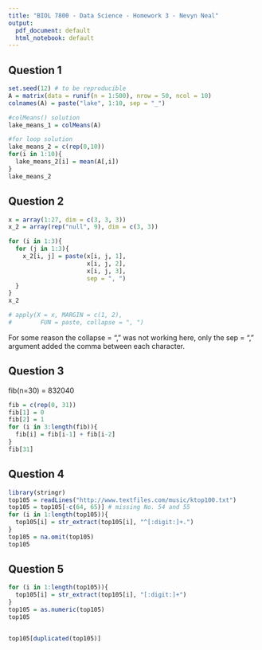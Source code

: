 ---
title: "BIOL 7800 - Data Science - Homework 3 - Nevyn Neal"
output:
  pdf_document: default
  html_notebook: default
---

## Question 1
```{r}
set.seed(12) # to be reproducible
A = matrix(data = runif(n = 1:500), nrow = 50, ncol = 10)
colnames(A) = paste("lake", 1:10, sep = "_")

#colMeans() solution
lake_means_1 = colMeans(A)

#for loop solution
lake_means_2 = c(rep(0,10))
for(i in 1:10){
  lake_means_2[i] = mean(A[,i])
}
lake_means_2

```

## Question 2

```{r}
x = array(1:27, dim = c(3, 3, 3))
x_2 = array(rep("null", 9), dim = c(3, 3))

for (i in 1:3){
  for (j in 1:3){
    x_2[i, j] = paste(x[i, j, 1], 
                      x[i, j, 2],
                      x[i, j, 3],
                      sep = ", ")
  }
}
x_2

# apply(X = x, MARGIN = c(1, 2), 
#        FUN = paste, collapse = ", ")
```

For some reason the collapse = ", " was not working here, only the sep = ", " argument added the comma between each character.

## Question 3
fib(n=30) = 832040 
```{r}
fib = c(rep(0, 31))
fib[1] = 0
fib[2] = 1
for (i in 3:length(fib)){
  fib[i] = fib[i-1] + fib[i-2]
}
fib[31]
```
## Question 4
```{r}
library(stringr)
top105 = readLines("http://www.textfiles.com/music/ktop100.txt")
top105 = top105[-c(64, 65)] # missing No. 54 and 55
for (i in 1:length(top105)){
  top105[i] = str_extract(top105[i], "^[:digit:]+.")
}
top105 = na.omit(top105)
top105
```
## Question 5

```{r}
for (i in 1:length(top105)){
  top105[i] = str_extract(top105[i], "[:digit:]+")
}
top105 = as.numeric(top105)
top105


top105[duplicated(top105)]

```

